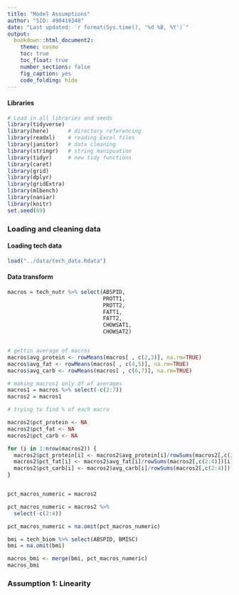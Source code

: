 ```yaml
---
title: "Model Assumptions"
author: "SID: 490419348"
date: "Last updated: `r format(Sys.time(), '%d %B, %Y')`"
output: 
  bookdown::html_document2: 
    theme: cosmo
    toc: true
    toc_float: true
    number_sections: false
    fig_caption: yes
    code_folding: hide
---
```


#### Libraries
```r
# Load in all libraries and seeds
library(tidyverse)
library(here)      # directory referencing
library(readxl)    # reading Excel files
library(janitor)   # data cleaning 
library(stringr)   # string manipuation
library(tidyr)     # new tidy functions
library(caret)
library(grid)
library(dplyr)
library(gridExtra)
library(mlbench)
library(naniar)
library(knitr)
set.seed(69)
```



### Loading and cleaning data
#### Loading tech data
```r
load("../data/tech_data.Rdata")
```


#### Data transform
```r
macros = tech_nutr %>% select(ABSPID,
                              PROTT1,
                              PROTT2,
                              FATT1,
                              FATT2,
                              CHOWSAT1,
                              CHOWSAT2)


# gettin average of macros
macros$avg_protein <- rowMeans(macros[ , c(2,3)], na.rm=TRUE)
macros$avg_fat <- rowMeans(macros[ , c(4,5)], na.rm=TRUE)
macros$avg_carb <- rowMeans(macros[ , c(6,7)], na.rm=TRUE)

# making macros1 only df of averages
macros1 = macros %>% select(-c(2:7))
macros2 = macros1

# trying to find % of each macro

macros2$pct_protein <- NA
macros2$pct_fat <- NA
macros2$pct_carb <- NA

for (i in 1:nrow(macros2)) {
  macros2$pct_protein[i] <- macros2$avg_protein[i]/rowSums(macros2[,c(2:4)])[i]
  macros2$pct_fat[i] <- macros2$avg_fat[i]/rowSums(macros2[,c(2:4)])[i]
  macros2$pct_carb[i] <- macros2$avg_carb[i]/rowSums(macros2[,c(2:4)])[i]
}


pct_macros_numeric = macros2

pct_macros_numeric = macros2 %>% 
  select(-c(2:4))

pct_macros_numeric = na.omit(pct_macros_numeric)
```

```r
bmi = tech_biom %>% select(ABSPID, BMISC)
bmi = na.omit(bmi)

macros_bmi <- merge(bmi, pct_macros_numeric)
macros_bmi
```


### Assumption 1: Linearity
```r

```








































